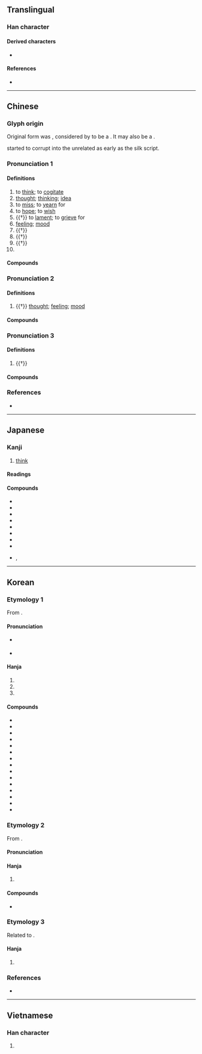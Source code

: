 {{also|恖}}
{{character info}}
==Translingual==
{{stroke order|strokes=9}}

===Han character===
{{Han char|rn=61|rad=心|as=05|sn=9|four=60330|canj=WP|ids=⿱田心}}

====Derived characters====
*{{l|mul|[[偲]], [[揌]], [[愢]], [[媤]], [[緦]]([[缌]]), [[腮]], [[禗]], [[锶]], [[颸]], [[鍶]], [[慮]]}}

====References====
* {{Han ref|kx=0381.040|dkj=10462|dj=0709.070|hdz=42280.040|uh=601D|ud=24605|bh=ABE4|bd=44004}}

----

==Chinese==
{{zh-forms|alt=恖,𢙦}}

===Glyph origin===
{{Han etym}}
Original form was {{och-l|恖}}, considered by ''{{w|Shuowen}}'' to be a {{Han compound|ls=psc|囟|心|c1=p|c2=s|t2=heart|nocap=1}}. It may also be a {{Han compound|ls=ic|囟|心|t1=fontanel|t2=heart|nocap=1}}.

{{zh-l|*囟}} started to corrupt into the unrelated {{zh-l|*田}} as early as the silk script.

===Pronunciation 1===
{{zh-pron
|m=sī
|m-s=si1
|dg=сы1
|c=si1
|c-t=
|g=si1
|h=pfs=sṳ̂/sî;gd=si1
|h_note=sî - only in certain words (e.g. {{zh-l|*相思樹}})
|j=si1
|md=sṳ̆
|mn=xm,zz,tw:su/qz:sir/si
|mn_note=su/sir - literary; si - vernacular
|mn-t=se1
|w=1sr
|x=sr1
|mc=1
|oc=1
|cat=v,n,part,pn
}}

====Definitions====
{{zh-hanzi}}

# to [[think]]; to [[cogitate]]
# [[thought]]; [[thinking]]; [[idea]]
# to [[miss]]; to [[yearn]] for
# to [[hope]]; to [[wish]]
# {{†}} to [[lament]]; to [[grieve]] for
# [[feeling]]; [[mood]]
# {{†}} {{n-g|meaningless sentence-initial particle}}
# {{†}} {{n-g|meaningless sentence-medial particle}}
# {{†}} {{n-g|sentence-final interjectional particle}}
# {{surname|zh}}

====Compounds====
{{zh-der|思辨|思辯|思忖|思潮|思春|思凡|思考|思戀|思量|思路|思慮|思謀|思慕|思念|思前想後|思索|思維|思惟|思鄉|思想|思緒|思議|周情孔思|不假思索|情思|不三思|思文|得寸思尺|思鄉病|好學深思|安必思危|俯思|思想史|思深語近|思惹情牽|悲思|三思臺|左思右想|封建思想|慧思|復思|思舊|意意思思|亟思|反覆思維|勞心焦思|憂思|慧心巧思|慎思明辨|思婦|意思表示|意思主義|愁思|悠思|怨思|思齊|思鱸|思過|思賢如渴|思致|思省|思無邪|思渴|思想戰|思想庫|思想家|思存|思如湧泉|思如泉湧|思古幽情|思勞|思前算後|思不出位|忖前思後|心思|九思|夜思|居高思危|忒敬思|意思能力|思若湧泉|孝思|中心思想|冥思|引人遐思|三思而行|幽思|思過半|寒泉之思|動人遐思|大費神思|席夢思|思力|巧思|冥思苦想|前思後想|居安思危|導向思考|尋思|專精覃思|不加思索|子思|憂深思遠|三思|勉思|思深憂遠|怪沒意思|不犯尋思|單思病|不可思議|土思|單相思|回思|哀思|八斗陳思|千思萬想|匪夷所思|勞身焦思|反思|凝思|冥思苦索|慎思|不思|淵思寂慮|沒三思|睹物思人|旅思|研精苦思|搆思|深思|病相思|相思病|朝思夕計|朝思暮想|正思惟|樂不思蜀|毫不思量|潛神默思|挖空心思|白費心思|窮則思變|無思無慮|穆思林|深思熟慮|春思|成吉思汗|秋思|沉思|神思恍惚|神思|神仙思想|渭陽之思|研精覃思|眠思夢想|相思鳥|相思草|相思樹|相思木|相思子|相思套|相思卦|相思債|相思|目盼心思|殫精畢思|火不思|百思莫解|百思不解|深思遠慮|殫精極思|痛定思痛|焦心勞思|文思泉湧|懷新思舊|構思|熟讀精思|熟思|空勞神思|澄思寂慮|暮想朝思|有所思|文思|無慮無思|所思|省思|才思敏捷|殫思極慮|止渴思梅|才思|李思訓碑|朝思夕想|深思極慮|敬思|相思豆|用盡心思|戰略思想|長思|逆向思考|飲水思源|肚裡尋思|行思坐想|老莊思想|耄思|茶思飯想|翹思|藻思|茶飯不思|追思|色思溫|綺思|耽思|見賢思齊|見德思齊|靜極思動|胡思亂想|行成於思|致思|胡思|竭盡心思|見鞍思馬|處安思危|行思坐憶|費思量|鼠思|霜露之思|閉門思過|默思|遷思迴慮|集思廣益|苦思|遐思|首丘之思|花心思|胡思亂量|風木之思|顧思|行無越思|體大思精|面壁思過|風情月思|退思補過|胠沙思水|陳思王|遺風餘思|閉目沉思|長相思|行思|鄉思|遠慮深思|運思|縈思|閉閣思過|迷思|顧名思義|覃思|繆思女神|見異思遷|近思錄|苦思惡想|腸枯思竭|見利思義|不思進取|上思|思高本}}

===Pronunciation 2===
{{zh-pron
|m=sī,sì,2nb=literary variant
|m-s=si1
|c=si3,si1
|h=pfs=sṳ
|md=sé̤ṳ
|mn=xm,zz,tw:sù/qz:sìr/jj,ph:sì
|mn-t=se1/se3
|mc=2
|oc=n,2
|cat=n
}}
{{attn|zh|please check}}

====Definitions====
{{zh-hanzi}}

# {{†}} [[thought]]; [[feeling]]; [[mood]]

====Compounds====
{{zh-der|fold=1|意思|不好意思|好意思}}

===Pronunciation 3===
{{zh-pron
|m=sāi
|c=soi1
|cat=a
}}

====Definitions====
{{zh-hanzi}}

# {{†}} {{zh-alt-form|䰄|[[heavily]] [[bearded]]}}

====Compounds====
{{zh-der|fold=1|于思|䯱思}}

===References===
* {{R:yue:Hanzi}}

----

==Japanese==

===Kanji===
{{ja-kanji|grade=2|rs=心05}}

# [[think]]

====Readings====
{{ja-readings
|goon=し
|kanon=し
|kun=おも-う<おも-ふ, おも-い<おも-ひ, おぼ-しい
}}

====Compounds====
{{der-top3|Compounds}}
* {{ja-r|思%案|し%あん}}
* {{ja-r|思%惟|し%い}}
* {{ja-r|思%考|し%こう}}
* {{ja-r|思%索|し%さく}}
* {{ja-r|思%春%期|し%しゅん%き|[[adolescence]]}}
* {{ja-r|思%想|し%そう}}
* {{ja-r|思%慕|し%ぼ}}
* {{ja-r|思%慮|し%りょ|[[prudence]], [[discretion]]}}
* {{ja-r|思%料|し%りょう|rom=-}}, {{ja-r|思%量|し%りょう}}
{{der-bottom}}

----

==Korean==

===Etymology 1===
From {{der|ko|ltc|sort=사|-}} {{ltc-l|思|id=1}}.
{{hanja-ety
|dk={{hanja-dongguk|ᄉᆞᆼ|sò|i=y}}
|m={{hanja-sinjeung|ᄉᆞ|so}}
|mh=[[ᄉᆡᇰ각|ᄉᆡᆼ각]] ᄉᆞ
|m2={{hanja-gwangju|ᄉᆞ|so}}
|m2h=[[ᄉᆞ라ᇰ|ᄉᆞ량]] ᄉᆞ
|em={{hanja-juhae|ᄉᆞ|so}}
|emun=[[ᄉᆡᆼ각]] ᄉᆞ
}}
====Pronunciation====
* {{sense|to think; etc.}} {{ko-hanja-pron|사}}
* {{sense|in {{ko-l|사상|[[thought]]|思想}}}} {{ko-hanja-pron|사|l=y}}

====Hanja====
{{ko-hanja-search}}
{{ko-hanja|생각하다|생각할|사}}

# {{hanja form of|사|to [[think]]}}
# {{hanja form of|사|[[thought]]; [[thinking]]; [[idea]]}}
# {{hanja form of|사|to [[miss]]; to [[yearn]] for}}

====Compounds====
{{der-top3|Compounds}}
* {{ko-l|사고|思考}}
* {{ko-l|사념|思念}}
* {{ko-l|사량|思量}}
* {{ko-l|사려|思慮}}
* {{ko-l|사료|思料}}
* {{ko-l|사모|思慕}}
* {{ko-l|사변|思辨}}
* {{ko-l|사상|思想}}
* {{ko-l|사색|思索}}
* {{ko-l|사유|思惟}}
* {{ko-l|사조|思潮}}
* {{ko-l|노사|勞思}}
* {{ko-l|고사|苦思}}
* {{ko-l|심사|深思}}
* {{ko-l|사춘기|思春期}}
{{der-bottom}}

===Etymology 2===
From {{der|ko|ltc|sort=사|-}} {{ltc-l|思|id=2}}. 
{{hanja-ety
|dk={{hanja-dongguk|ᄉᆞᆼ〮|só|i=y}}
|m={{hanja-sinjeung|ᄉᆞ|so}}
|mh=[[ᄠᅳᆮ]] ᄉᆞ<ref>去聲</ref>
|em={{hanja-juhae|ᄉᆞ|so}}
|emun=[[의사|의ᄉᆞ]] ᄉᆞ
|ref=<references/>
}}
====Pronunciation====
{{ko-hanja-pron|사}}

====Hanja====
{{ko-hanja|생각|사}}

# {{hanja form of|사|[[thought]]}}

====Compounds====
{{der-top3|Compounds}}
* {{ko-l|의사|意思}}
{{der-bottom}}

===Etymology 3===
Related to {{cog|ltc|-}} {{ltc-l|䰄|tr=sʌi}}.

====Hanja====
{{ko-hanja|[[수염|수염]][[이]] [[많다|많을]]|새}}

# {{lb|ko|literary Chinese}} {{alt form|ko|䰄||{{hanja form of|새|[[heavily]] [[bearded]]}}}}

===References===
* {{R:hanjadoc|3366}}

----

==Vietnamese==

===Han character===
{{vi-readings|reading=tư, tơ, tứ|rs=心05}}

# {{rfdef|vi|sort=心05}}